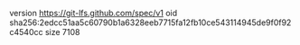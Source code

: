 version https://git-lfs.github.com/spec/v1
oid sha256:2edcc51aa5c60790b1a6328eeb7715fa12fb10ce543114945de9f0f92c4540cc
size 7108
